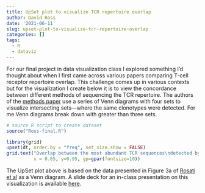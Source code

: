 ```yaml
---
title: UpSet plot to visualize TCR repertoire overlap
author: David Ross
date: '2021-06-11'
slug: upset-plot-to-visualize-tcr-repertoire-overlap
categories: []
tags:
  - R
  - dataviz
---
```

For our final project in data visualization class I explored something I'd thought about when I first came across various papers comparing T-cell receptor repertoire overlap. This challenge comes up in various contexts but for the visualization I create below it is to view the concordance between different methods of sequencing the TCR repertoire. The authors of the [methods paper](https://bmcbiotechnol.biomedcentral.com/articles/10.1186/s12896-017-0379-9) use a series of Venn diagrams with four sets to visualize intersecting sets—where the same clonotypes were detected. For me Venn diagrams break down with greater than three sets.

```r
# source R script to create dataset
source("Ross-final.R")
```

```r
library(grid)
upset(dt, order.by = "freq", set_size.show = FALSE)
grid.text("Overlap between the most abundant TCR sequences\ndetected by each method",
          x = 0.65, y=0.95, gp=gpar(fontsize=10))
```

The UpSet plot above is based on the data presented in Figure 3a of [Rosati et al](https://bmcbiotechnol.biomedcentral.com/articles/10.1186/s12896-017-0379-9) as a Venn diagram. A slide deck for an in-class presentation on this visualization is available [here](/UpSet-presentation.pdf).